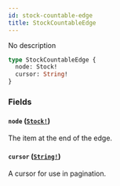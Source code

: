 ```yaml
---
id: stock-countable-edge
title: StockCountableEdge
---
```


No description

```graphql
type StockCountableEdge {
  node: Stock!
  cursor: String!
}
```

### Fields

#### `node` ([`Stock!`](../../../developer/api-reference/objects/stock))

The item at the end of the edge.

#### `cursor` ([`String!`](../../../developer/api-reference/scalars/string))

A cursor for use in pagination.
